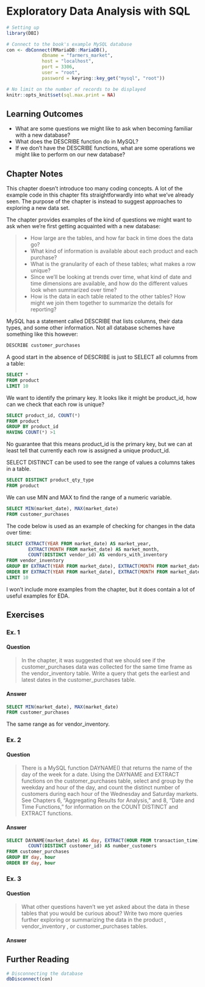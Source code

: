 # Exploratory Data Analysis with SQL {#exploratory_analysis}

```r
# Setting up 
library(DBI)

# Connect to the book's example MySQL database
con <- dbConnect(RMariaDB::MariaDB(), 
             dbname = "farmers_market", 
             host = "localhost", 
             port = 3306,
             user = "root",
             password = keyring::key_get("mysql", "root"))

# No limit on the number of records to be displayed
knitr::opts_knit$set(sql.max.print = NA)
```


## Learning Outcomes {-}

* What are some questions we might like to ask when becoming familiar with a new database?
* What does the DESCRIBE function do in MySQL?
* If we don't have the DESCRIBE functions, what are some operations we might like to perform on our new database?

## Chapter Notes

This chapter doesn't introduce too many coding concepts. A lot of the example code in this chapter fits straightforwardly into what we've already seen. The purpose of the chapter is instead to suggest approaches to exploring a new data set.   

The chapter provides examples of the kind of questions we might want to ask when we're first getting acquainted with a new database:

>
* How large are the tables, and how far back in time does the data go? 
* What kind of information is available about each product and each purchase? 
* What is the granularity of each of these tables; what makes a row unique?
* Since we'll be looking at trends over time, what kind of date and time dimensions are available, and how do the different values look when summarized over time?
* How is the data in each table related to the other tables? How might we join them together to summarize the details for reporting?

MySQL has a statement called DESCRIBE that lists columns, their data types, and some other information. Not all database schemes have something like this however:

```sql
DESCRIBE customer_purchases
```

A good start in the absence of DESCRIBE is just to SELECT all columns from a table:

```sql
SELECT *
FROM product
LIMIT 10
```

We want to identify the primary key. It looks like it might be product_id, how can we check that each row is unique?

```sql
SELECT product_id, COUNT(*)
FROM product
GROUP BY product_id
HAVING COUNT(*) >1
```

No guarantee that this means product_id is the primary key, but we can at least tell that currently each row is assigned a unique product_id.

SELECT DISTINCT can be used to see the range of values a columns takes in a table.

```sql
SELECT DISTINCT product_qty_type
FROM product
```

We can use MIN and MAX to find the range of a numeric variable.

```sql
SELECT MIN(market_date), MAX(market_date)
FROM customer_purchases
```

The code below is used as an example of checking for changes in the data over time:

```sql
SELECT EXTRACT(YEAR FROM market_date) AS market_year, 
        EXTRACT(MONTH FROM market_date) AS market_month, 
        COUNT(DISTINCT vendor_id) AS vendors_with_inventory 
FROM vendor_inventory 
GROUP BY EXTRACT(YEAR FROM market_date), EXTRACT(MONTH FROM market_date)
ORDER BY EXTRACT(YEAR FROM market_date), EXTRACT(MONTH FROM market_date)
LIMIT 10
```

I won't include more examples from the chapter, but it does contain a lot of useful examples for EDA.


## Exercises

### Ex. 1 {-}

#### Question {-}

> In the chapter, it was suggested that we should see if the customer_purchases data was collected for the same time frame as the vendor_inventory table. Write a query that gets the earliest and latest dates in the customer_purchases table.

#### Answer {-}

```sql
SELECT MIN(market_date), MAX(market_date)
FROM customer_purchases
```

The same range as for vendor_inventory.

### Ex. 2 {-}

#### Question {-}

> There is a MySQL function DAYNAME() that returns the name of the day of the week for a date. Using the DAYNAME and EXTRACT functions on the customer_purchases table, select and group by the weekday and hour of the day, and count the distinct number of customers during each hour of the Wednesday and Saturday markets. See Chapters 6, “Aggregating Results for Analysis,” and 8, “Date and Time Functions,” for information on the COUNT DISTINCT and EXTRACT functions.

#### Answer {-}

```sql
SELECT DAYNAME(market_date) AS day, EXTRACT(HOUR FROM transaction_time) AS hour,
        COUNT(DISTINCT customer_id) AS number_customers
FROM customer_purchases
GROUP BY day, hour
ORDER BY day, hour
```

### Ex. 3 {-}

#### Question {-}

> What other questions haven't we yet asked about the data in these tables that you would be curious about? Write two more queries further exploring or summarizing the data in the product , vendor_inventory , or customer_purchases tables.

#### Answer {-}


## Further Reading {-}



```r
# Disconnecting the database
dbDisconnect(con)
```
